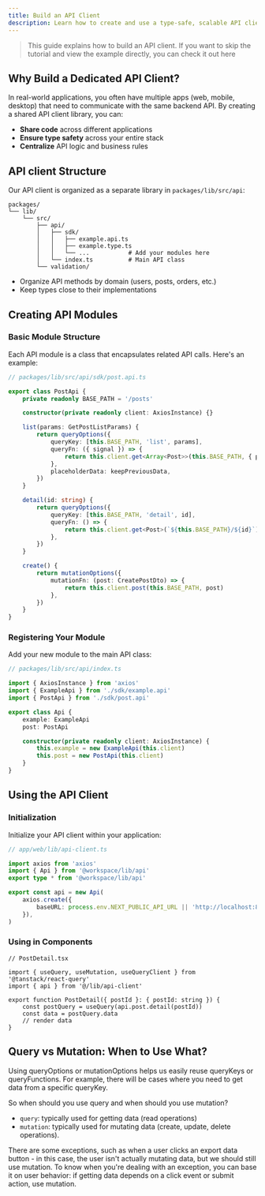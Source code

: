 ```yaml
---
title: Build an API Client
description: Learn how to create and use a type-safe, scalable API client for your applications with TanStack Query integration.
---
```


> This guide explains how to build an API client.
> If you want to skip the tutorial and view the example directly, you can check it out <Link target="_blank" href="https://github.com/henry-phm/base-stack-example-project/blob/main/packages/lib/src/api/index.ts">here</Link>

## Why Build a Dedicated API Client?

In real-world applications, you often have multiple apps (web, mobile, desktop) that need to communicate with the same backend API. By creating a shared API client library, you can:

- **Share code** across different applications
- **Ensure type safety** across your entire stack
- **Centralize** API logic and business rules

## API client Structure

Our API client is organized as a separate library in `packages/lib/src/api`:

```text
packages/
└── lib/
    └── src/
        ├── api/
        │   ├── sdk/
        │   │   ├── example.api.ts
        │   │   ├── example.type.ts
        │   │   └── ...           # Add your modules here
        │   └── index.ts          # Main API class
        └── validation/
```

- Organize API methods by domain (users, posts, orders, etc.)
- Keep types close to their implementations

## Creating API Modules

### Basic Module Structure

Each API module is a class that encapsulates related API calls. Here's an example:

```ts
// packages/lib/src/api/sdk/post.api.ts

export class PostApi {
    private readonly BASE_PATH = '/posts'

    constructor(private readonly client: AxiosInstance) {}

    list(params: GetPostListParams) {
        return queryOptions({
            queryKey: [this.BASE_PATH, 'list', params],
            queryFn: ({ signal }) => {
                return this.client.get<Array<Post>>(this.BASE_PATH, { params, signal })
            },
            placeholderData: keepPreviousData,
        })
    }

    detail(id: string) {
        return queryOptions({
            queryKey: [this.BASE_PATH, 'detail', id],
            queryFn: () => {
                return this.client.get<Post>(`${this.BASE_PATH}/${id}`)
            },
        })
    }

    create() {
        return mutationOptions({
            mutationFn: (post: CreatePostDto) => {
                return this.client.post(this.BASE_PATH, post)
            },
        })
    }
}
```

### Registering Your Module

Add your new module to the main API class:

```ts
// packages/lib/src/api/index.ts

import { AxiosInstance } from 'axios'
import { ExampleApi } from './sdk/example.api'
import { PostApi } from './sdk/post.api'

export class Api {
    example: ExampleApi
    post: PostApi

    constructor(private readonly client: AxiosInstance) {
        this.example = new ExampleApi(this.client)
        this.post = new PostApi(this.client)
    }
}
```

## Using the API Client

### Initialization

Initialize your API client within your application:

```ts
// app/web/lib/api-client.ts

import axios from 'axios'
import { Api } from '@workspace/lib/api'
export type * from '@workspace/lib/api'

export const api = new Api(
    axios.create({
        baseURL: process.env.NEXT_PUBLIC_API_URL || 'http://localhost:8080',
    }),
)
```

### Using in Components

```tsx
// PostDetail.tsx

import { useQuery, useMutation, useQueryClient } from '@tanstack/react-query'
import { api } from '@/lib/api-client'

export function PostDetail({ postId }: { postId: string }) {
    const postQuery = useQuery(api.post.detail(postId))
    const data = postQuery.data
    // render data
}
```

## Query vs Mutation: When to Use What?

Using queryOptions or mutationOptions helps us easily reuse queryKeys or queryFunctions. For example, there will be cases where you need to get data from a specific queryKey.

So when should you use query and when should you use mutation?

- `query`: typically used for getting data (read operations)
- `mutation`: typically used for mutating data (create, update, delete operations).

There are some exceptions, such as when a user clicks an export data button - in this case, the user isn't actually mutating data, but we should still use mutation. To know when you're dealing with an exception, you can base it on user behavior: if getting data depends on a click event or submit action, use mutation.
